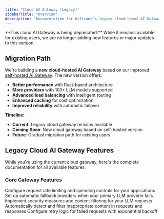 ```yaml
---
title: "Cloud AI Gateway (Legacy)"
sidebarTitle: "Overview"
description: "Documentation for Helicone's legacy cloud-based AI Gateway"
---
```


<Warning>
  **This cloud AI Gateway is being deprecated.** While it remains available for existing users, we are no longer adding new features or major updates to this version.
</Warning>

## Migration Path

We're building a **new cloud-hosted AI Gateway** based on our improved [self-hosted AI Gateway](/ai-gateway/introduction). The new version offers:

- **Better performance** with Rust-based architecture
- **More providers** with 100+ LLM models supported
- **Advanced load balancing** with intelligent routing
- **Enhanced caching** for cost optimization
- **Improved reliability** with automatic failover

**Timeline:**
- **Current**: Legacy cloud gateway remains available
- **Coming Soon**: New cloud gateway based on self-hosted version
- **Future**: Gradual migration path for existing users

## Legacy Cloud AI Gateway Features

While you're using the current cloud gateway, here's the complete documentation for all available features:

### Core Gateway Features

<CardGroup cols={2}>
<Card title="Custom Rate Limits" icon="gauge" href="/features/advanced-usage/custom-rate-limits">
  Configure request rate limiting and spending controls for your applications
</Card>
<Card title="Gateway Fallbacks" icon="shield" href="/getting-started/integration-method/gateway-fallbacks">
  Set up automatic fallback providers when your primary LLM provider fails
</Card>
<Card title="LLM Security" icon="lock" href="/features/advanced-usage/llm-security">
  Implement security measures and content filtering for your LLM requests
</Card>
<Card title="Content Moderation" icon="eye" href="/features/advanced-usage/moderations">
  Automatically detect and filter inappropriate content in requests and responses
</Card>
<Card title="Automatic Retries" icon="arrows-rotate" href="/features/advanced-usage/retries">
  Configure retry logic for failed requests with exponential backoff
</Card>
</CardGroup>